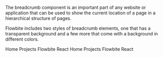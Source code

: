 
The breadcrumb component is an important part of any website or application that can be used to show the current location of a page in a hierarchical structure of pages.

Flowbite includes two styles of breadcrumb elements, one that has a transparent background and a few more that come with a background in different colors.

<CodePreview title="Default breadcrumb">
  <Breadcrumb aria-label="Default breadcrumb example">
    <Breadcrumb.Item href="#" icon={HiHome}>
      Home
    </Breadcrumb.Item>
    <Breadcrumb.Item href="#">Projects</Breadcrumb.Item>
    <Breadcrumb.Item>Flowbite React</Breadcrumb.Item>
  </Breadcrumb>
</CodePreview>
<CodePreview title="Solid background">
  <Breadcrumb aria-label="Solid background breadcrumb example" className="bg-gray-50 px-5 py-3 dark:bg-gray-900">
    <Breadcrumb.Item href="#" icon={HiHome}>
      Home
    </Breadcrumb.Item>
    <Breadcrumb.Item href="#">Projects</Breadcrumb.Item>
    <Breadcrumb.Item>Flowbite React</Breadcrumb.Item>
  </Breadcrumb>
</CodePreview>
